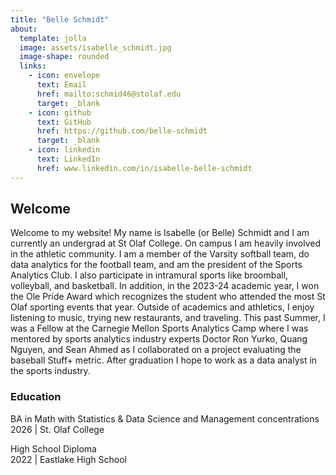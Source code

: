 ```yaml
---
title: "Belle Schmidt"
about: 
  template: jolla
  image: assets/isabelle_schmidt.jpg
  image-shape: rounded
  links: 
    - icon: envelope
      text: Email
      href: mailto:schmid46@stolaf.edu
      target: _blank
    - icon: github
      text: GitHub
      href: https://github.com/belle-schmidt
      target: _blank
    - icon: linkedin
      text: LinkedIn
      href: www.linkedin.com/in/isabelle-belle-schmidt
---
```


## Welcome

Welcome to my website! My name is Isabelle (or Belle) Schmidt and I am currently an undergrad at St Olaf College. On campus I am heavily involved in the athletic community. I am a member of the Varsity softball team, do data analytics for the football team, and am the president of the Sports Analytics Club. I also participate in intramural sports like broomball, volleyball, and basketball. In addition, in the 2023-24 academic year, I won the Ole Pride Award which recognizes the student who attended the most St Olaf sporting events that year. Outside of academics and athletics, I enjoy listening to music, trying new restaurants, and traveling. This past Summer, I was a Fellow at the Carnegie Mellon Sports Analytics Camp where I was mentored by sports analytics industry experts Doctor Ron Yurko, Quang Nguyen, and Sean Ahmed as I collaborated on a project evaluating the baseball Stuff+ metric. After graduation I hope to work as a data analyst in the sports industry.

### Education

BA in Math with Statistics & Data Science and Management concentrations <br> 2026 \| St. Olaf College

High School Diploma <br> 2022 \| Eastlake High School
